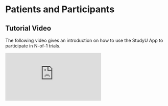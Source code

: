 # Patients and Participants

## Tutorial Video

The following video gives an introduction on how to use the StudyU App to participate in N-of-1 trials.

<iframe
  src="https://www13.hpi.uni-potsdam.de/fileadmin/user_upload/fachgebiete/lippert/studyu/StudyU_tutorial_patient.mp4"
  frameborder="0"
  scrolling="no"
  allow="fullscreen"
  allowfullscreen="true"
></iframe>
